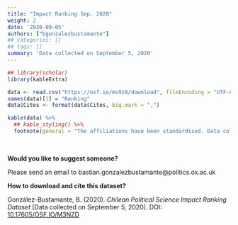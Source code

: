 ```yaml
---
title: "Impact Ranking Sep. 2020"
weight: 2
date: '2020-09-05'
authors: ["bgonzalezbustamante"]
## categories: []
## tags: []
summary: 'Data collected on September 5, 2020'
---
```


```r
## library(scholar)
library(kableExtra)

data <- read.csv("https://osf.io/mv9z8/download", fileEncoding = "UTF-8")
names(data)[1] = "Ranking"
data$Cites <- format(data$Cites, big.mark = ",")

kable(data) %>%
  ## kable_styling() %>%
  footnote(general = "The affiliations have been standardised. Data collected on September 5, 2020.")
```

\

**Would you like to suggest someone?**

Please send an email to <i class="fas fa-envelope"></i> bastian.gonzalezbustamante@politics.ox.ac.uk

**How to download and cite this dataset?**

González-Bustamante, B. (2020). *Chilean Political Science Impact Ranking Dataset* [Data collected on September 5, 2020]. DOI: [10.17605/OSF.IO/M3NZD](http://doi.org/10.17605/OSF.IO/M3NZD)
